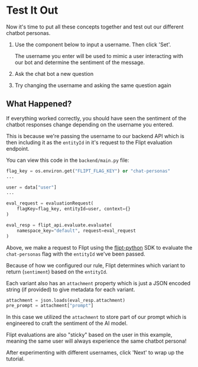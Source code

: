
# Test It Out

Now it's time to put all these concepts together and test out our different chatbot personas.

1. Use the component below to input a username. Then click 'Set'.

   The username you enter will be used to mimic a user interacting with our bot and determine the sentiment of the message.

   <Well>
     <InteractiveArrow subheading="Set a username to mimic a specific user interacting with our bot" />
     <User />
   </Well>

2. Ask the chat bot a new question
3. Try changing the username and asking the same question again

## What Happened?

If everything worked correctly, you should have seen the sentiment of the chatbot responses change depending on the username you entered.

This is because we're passing the username to our backend API which is then including it as the `entityId` in it's request to the Flipt evaluation endpoint.

You can view this code in the `backend/main.py` file:

```python
flag_key = os.environ.get("FLIPT_FLAG_KEY") or "chat-personas"
...

user = data["user"]
...

eval_request = evaluationRequest(
    flagKey=flag_key, entityId=user, context={}
)

eval_resp = flipt_api.evaluate.evaluate(
    namespace_key="default", request=eval_request
)
```

Above, we make a request to Flipt using the [flipt-python](https://github.com/flipt-io/flipt-python) SDK to evaluate the `chat-personas` flag with the `entityId` we've been passed.

Because of how we configured our rule, Flipt determines which variant to return (`sentiment`) based on the `entityId`.

Each variant also has an `attachment` property which is just a JSON encoded string (if provided) to give metadata for each variant.

```python
attachment = json.loads(eval_resp.attachment)
pre_prompt = attachment["prompt"]
```

In this case we utilized the `attachment` to store part of our prompt which is engineered to craft the sentiment of the AI model.

Flipt evaluations are also "sticky" based on the user in this example, meaning the same user will always experience the same chatbot persona!

After experimenting with different usernames, click 'Next' to wrap up the tutorial.
